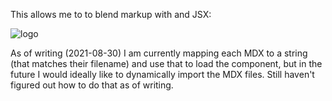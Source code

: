 
This allows me to to blend markup with and JSX:

<div style={{ 
    border: `1px solid ${theme.palette.portfolio.altGrey}`,
    padding: theme.spacing(8),
    borderRadius: theme.shape.borderRadius,
    display: "flex",
    flexDirection: "column",
    alignItems: "center"
  }}>
  <img src={logo}
    style={{
      height: "40vmin",
      pointerEvents: "none"
    }}
    alt="logo" />
  <Counter />
</div>

As of writing (2021-08-30) I am currently mapping each MDX to a string (that matches their filename) and use that to load the component, but in the future I would ideally like to dynamically import the MDX files. Still haven't figured out how to do that as of writing.